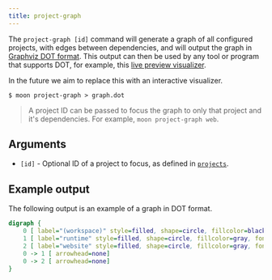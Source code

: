 ```yaml
---
title: project-graph
---
```


The `project-graph [id]` command will generate a graph of all configured projects, with edges
between dependencies, and will output the graph in
[Graphviz DOT format](https://graphviz.org/doc/info/lang.html). This output can then be used by any
tool or program that supports DOT, for example, this
[live preview visualizer](https://dreampuf.github.io/GraphvizOnline).

In the future we aim to replace this with an interactive visualizer.

```shell
$ moon project-graph > graph.dot
```

> A project ID can be passed to focus the graph to only that project and it's dependencies. For
> example, `moon project-graph web`.

## Arguments

- `[id]` - Optional ID of a project to focus, as defined in
  [`projects`](../config/workspace#projects).

## Example output

The following output is an example of a graph in DOT format.

```dot
digraph {
    0 [ label="(workspace)" style=filled, shape=circle, fillcolor=black, fontcolor=white]
    1 [ label="runtime" style=filled, shape=circle, fillcolor=gray, fontcolor=black]
    2 [ label="website" style=filled, shape=circle, fillcolor=gray, fontcolor=black]
    0 -> 1 [ arrowhead=none]
    0 -> 2 [ arrowhead=none]
}
```
